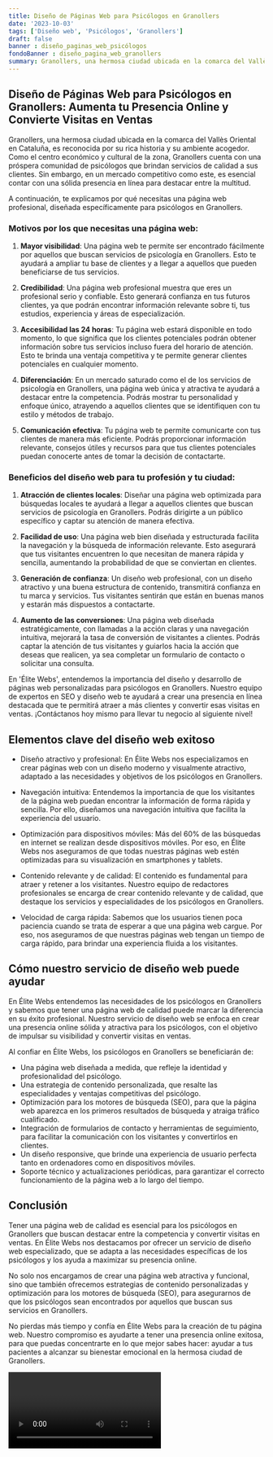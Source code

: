```yaml
---
title: Diseño de Páginas Web para Psicólogos en Granollers
date: '2023-10-03'
tags: ['Diseño web', 'Psicólogos', 'Granollers']
draft: false
banner : diseño_paginas_web_psicólogos
fondoBanner : diseño_pagina_web_granollers
summary: Granollers, una hermosa ciudad ubicada en la comarca del Vallès Oriental en Cataluña, es reconocida por su rica historia y su ambiente acogedor. Como el centro económico y cultural de la zona, Granollers cuenta con una próspera comunidad de psicólogos que brindan servicios de calidad a sus clientes. Sin embargo, en un mercado competitivo como este, es esencial contar con una sólida presencia en línea para destacar entre la multitud.
---
```


## Diseño de Páginas Web para Psicólogos en Granollers: Aumenta tu Presencia Online y Convierte Visitas en Ventas

Granollers, una hermosa ciudad ubicada en la comarca del Vallès Oriental en Cataluña, es reconocida por su rica historia y su ambiente acogedor. Como el centro económico y cultural de la zona, Granollers cuenta con una próspera comunidad de psicólogos que brindan servicios de calidad a sus clientes. Sin embargo, en un mercado competitivo como este, es esencial contar con una sólida presencia en línea para destacar entre la multitud.

A continuación, te explicamos por qué necesitas una página web profesional, diseñada específicamente para psicólogos en Granollers.

### Motivos por los que necesitas una página web:

1. **Mayor visibilidad**: Una página web te permite ser encontrado fácilmente por aquellos que buscan servicios de psicología en Granollers. Esto te ayudará a ampliar tu base de clientes y a llegar a aquellos que pueden beneficiarse de tus servicios.

2. **Credibilidad**: Una página web profesional muestra que eres un profesional serio y confiable. Esto generará confianza en tus futuros clientes, ya que podrán encontrar información relevante sobre ti, tus estudios, experiencia y áreas de especialización.

3. **Accesibilidad las 24 horas**: Tu página web estará disponible en todo momento, lo que significa que los clientes potenciales podrán obtener información sobre tus servicios incluso fuera del horario de atención. Esto te brinda una ventaja competitiva y te permite generar clientes potenciales en cualquier momento.

4. **Diferenciación**: En un mercado saturado como el de los servicios de psicología en Granollers, una página web única y atractiva te ayudará a destacar entre la competencia. Podrás mostrar tu personalidad y enfoque único, atrayendo a aquellos clientes que se identifiquen con tu estilo y métodos de trabajo.

5. **Comunicación efectiva**: Tu página web te permite comunicarte con tus clientes de manera más eficiente. Podrás proporcionar información relevante, consejos útiles y recursos para que tus clientes potenciales puedan conocerte antes de tomar la decisión de contactarte.

### Beneficios del diseño web para tu profesión y tu ciudad:

1. **Atracción de clientes locales**: Diseñar una página web optimizada para búsquedas locales te ayudará a llegar a aquellos clientes que buscan servicios de psicología en Granollers. Podrás dirigirte a un público específico y captar su atención de manera efectiva.

2. **Facilidad de uso**: Una página web bien diseñada y estructurada facilita la navegación y la búsqueda de información relevante. Esto asegurará que tus visitantes encuentren lo que necesitan de manera rápida y sencilla, aumentando la probabilidad de que se conviertan en clientes.

3. **Generación de confianza**: Un diseño web profesional, con un diseño atractivo y una buena estructura de contenido, transmitirá confianza en tu marca y servicios. Tus visitantes sentirán que están en buenas manos y estarán más dispuestos a contactarte.

4. **Aumento de las conversiones**: Una página web diseñada estratégicamente, con llamadas a la acción claras y una navegación intuitiva, mejorará la tasa de conversión de visitantes a clientes. Podrás captar la atención de tus visitantes y guiarlos hacia la acción que deseas que realicen, ya sea completar un formulario de contacto o solicitar una consulta.

En 'Élite Webs', entendemos la importancia del diseño y desarrollo de páginas web personalizadas para psicólogos en Granollers. Nuestro equipo de expertos en SEO y diseño web te ayudará a crear una presencia en línea destacada que te permitirá atraer a más clientes y convertir esas visitas en ventas. ¡Contáctanos hoy mismo para llevar tu negocio al siguiente nivel!

<GifSeo />

<Cta />

## Elementos clave del diseño web exitoso

- Diseño atractivo y profesional: En Élite Webs nos especializamos en crear páginas web con un diseño moderno y visualmente atractivo, adaptado a las necesidades y objetivos de los psicólogos en Granollers.

- Navegación intuitiva: Entendemos la importancia de que los visitantes de la página web puedan encontrar la información de forma rápida y sencilla. Por ello, diseñamos una navegación intuitiva que facilita la experiencia del usuario.

- Optimización para dispositivos móviles: Más del 60% de las búsquedas en internet se realizan desde dispositivos móviles. Por eso, en Élite Webs nos aseguramos de que todas nuestras páginas web estén optimizadas para su visualización en smartphones y tablets.

- Contenido relevante y de calidad: El contenido es fundamental para atraer y retener a los visitantes. Nuestro equipo de redactores profesionales se encarga de crear contenido relevante y de calidad, que destaque los servicios y especialidades de los psicólogos en Granollers.

- Velocidad de carga rápida: Sabemos que los usuarios tienen poca paciencia cuando se trata de esperar a que una página web cargue. Por eso, nos aseguramos de que nuestras páginas web tengan un tiempo de carga rápido, para brindar una experiencia fluida a los visitantes.

## Cómo nuestro servicio de diseño web puede ayudar

En Élite Webs entendemos las necesidades de los psicólogos en Granollers y sabemos que tener una página web de calidad puede marcar la diferencia en su éxito profesional. Nuestro servicio de diseño web se enfoca en crear una presencia online sólida y atractiva para los psicólogos, con el objetivo de impulsar su visibilidad y convertir visitas en ventas.

Al confiar en Élite Webs, los psicólogos en Granollers se beneficiarán de:

- Una página web diseñada a medida, que refleje la identidad y profesionalidad del psicólogo.
- Una estrategia de contenido personalizada, que resalte las especialidades y ventajas competitivas del psicólogo.
- Optimización para los motores de búsqueda (SEO), para que la página web aparezca en los primeros resultados de búsqueda y atraiga tráfico cualificado.
- Integración de formularios de contacto y herramientas de seguimiento, para facilitar la comunicación con los visitantes y convertirlos en clientes.
- Un diseño responsive, que brinde una experiencia de usuario perfecta tanto en ordenadores como en dispositivos móviles.
- Soporte técnico y actualizaciones periódicas, para garantizar el correcto funcionamiento de la página web a lo largo del tiempo.

## Conclusión

Tener una página web de calidad es esencial para los psicólogos en Granollers que buscan destacar entre la competencia y convertir visitas en ventas. En Élite Webs nos destacamos por ofrecer un servicio de diseño web especializado, que se adapta a las necesidades específicas de los psicólogos y los ayuda a maximizar su presencia online.

No solo nos encargamos de crear una página web atractiva y funcional, sino que también ofrecemos estrategias de contenido personalizadas y optimización para los motores de búsqueda (SEO), para asegurarnos de que los psicólogos sean encontrados por aquellos que buscan sus servicios en Granollers.

No pierdas más tiempo y confía en Élite Webs para la creación de tu página web. Nuestro compromiso es ayudarte a tener una presencia online exitosa, para que puedas concentrarte en lo que mejor sabes hacer: ayudar a tus pacientes a alcanzar su bienestar emocional en la hermosa ciudad de Granollers.

<Video />

<CtaBot job='Psicólogos' city='Granollers'/>

<Gmaps query='Granollers+españa+maps' />